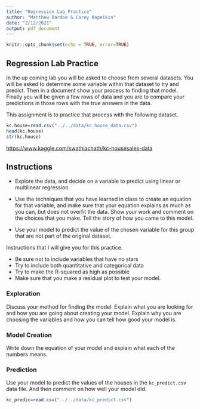 ```yaml
---
title: "Regression Lab Practice"
author: "Matthew Bardoe & Carey Kopeikin"
date: "2/12/2021"
output: pdf_document
---
```


```r
knitr::opts_chunk$set(echo = TRUE, error=TRUE)
```

## Regression Lab Practice

In the up coming lab you will be asked to choose from several datasets. You will be asked to determine some variable within that dataset to try and predict. Then in a document show your process to finding that model. Finally you will be given a few rows of data and you are to compare your predictions in those rows with the true answers in the data.

This assignment is to practice that process with the following dataset.

```r

kc.house=read.csv("../../data/kc_house_data.csv")
head(kc.house)
str(kc.house)

```

<https://www.kaggle.com/swathiachath/kc-housesales-data>

## Instructions

-   Explore the data, and decide on a variable to predict using linear or multilinear regression

-   Use the techniques that you have learned in class to create an equation for that variable, and make sure that your equation explains as much as you can, but does not overfit the data. Show your work and comment on the choices that you make. Tell the story of how you came to this model.

-   Use your model to predict the value of the chosen variable for this group that are not part of the original dataset.

Instructions that I will give you for this practice.

-   Be sure not to include variables that have no stars
-   Try to include both quantitative and categorical data
-   Try to make the R-squared as high as possible
-   Make sure that you make a residual plot to test your model.

### Exploration

Discuss your method for finding the model. Explain what you are looking for and how you are going about creating your model. Explain why you are choosing the variables and how you can tell how good your model is.

### Model Creation

Write down the equation of your model and explain what each of the numbers means.

### Prediction

Use your model to predict the values of the houses in the `kc_predict.csv` data file. And then comment on how well your model did.

```r
kc_predic=read.csv("../../data/kc_predict.csv")
```

